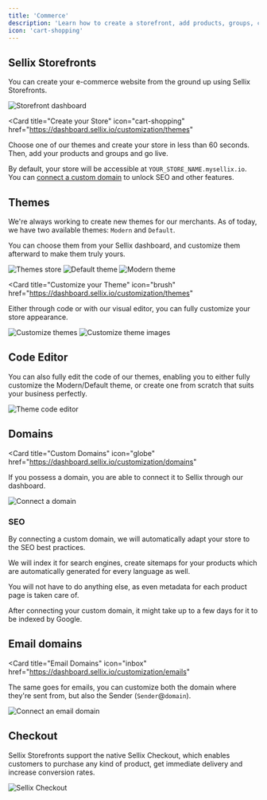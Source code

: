 ```yaml
---
title: 'Commerce'
description: 'Learn how to create a storefront, add products, groups, categories and go live'
icon: 'cart-shopping'
---
```


## Sellix Storefronts

You can create your e-commerce website from the ground up using Sellix Storefronts.

<Frame>
<img
  className="block"
  src="https://sellix.io/cdn-cgi/image/q=65/https://cdn.sellix.io/static/documentation/images/commerce/dashboard.png"
  alt="Storefront dashboard"
/>
</Frame>

<Card
  title="Create your Store"
  icon="cart-shopping"
  href="https://dashboard.sellix.io/customization/themes"
>
  Choose one of our themes and create your store in less than 60 seconds. Then, add your products and groups and go live.
</Card>

<Info>By default, your store will be accessible at `YOUR_STORE_NAME.mysellix.io`. You can [connect a custom domain](#domains) to unlock SEO and other features.</Info>

## Themes

We're always working to create new themes for our merchants. As of today, we have two available themes: `Modern` and `Default`.

You can choose them from your Sellix dashboard, and customize them afterward to make them truly yours.

<Frame>
<img
  className="block"
  src="https://sellix.io/cdn-cgi/image/q=65/https://cdn.sellix.io/static/documentation/images/commerce/theme-store.png"
  alt="Themes store"
/>
</Frame>

<AccordionGroup>
  <Accordion title="Default Theme">
    <Frame>
      <img
        className="block"
        src="https://sellix.io/cdn-cgi/image/q=65/https://cdn.sellix.io/static/documentation/images/commerce/default.png"
        alt="Default theme"
      />
    </Frame>
  </Accordion>

  <Accordion title="Modern Theme">
    <Frame>
      <img
        className="block"
        src="https://sellix.io/cdn-cgi/image/q=65/https://cdn.sellix.io/static/documentation/images/commerce/modern.png"
        alt="Modern theme"
      />
    </Frame>
  </Accordion>
</AccordionGroup>

<Card
  title="Customize your Theme"
  icon="brush"
  href="https://dashboard.sellix.io/customization/themes"
>
  Either through code or with our visual editor, you can fully customize your store appearance.
</Card>

<Frame>
<img
  className="block"
  src="https://sellix.io/cdn-cgi/image/q=65/https://cdn.sellix.io/static/documentation/images/commerce/customize.png"
  alt="Customize themes"
/>
</Frame>

<Frame>
<img
  className="block"
  src="https://sellix.io/cdn-cgi/image/q=65/https://cdn.sellix.io/static/documentation/images/commerce/customization.png"
  alt="Customize theme images"
/>
</Frame>

## Code Editor

You can also fully edit the code of our themes, enabling you to either fully customize the Modern/Default theme, or create one from scratch that suits your business perfectly.

<Frame>
<img
  className="block"
  src="https://sellix.io/cdn-cgi/image/q=65/https://cdn.sellix.io/static/documentation/images/commerce/code-editor.png"
  alt="Theme code editor"
/>
</Frame>

## Domains

<Card
  title="Custom Domains"
  icon="globe"
  href="https://dashboard.sellix.io/customization/domains"
>
  If you possess a domain, you are able to connect it to Sellix through our dashboard.
</Card>

<Frame>
<img
  className="block"
  src="https://sellix.io/cdn-cgi/image/q=65/https://cdn.sellix.io/static/documentation/images/commerce/domains.png"
  alt="Connect a domain"
/>
</Frame>

### SEO

By connecting a custom domain, we will automatically adapt your store to the SEO best practices.

We will index it for search engines, create sitemaps for your products which are automatically generated for every language as well.

You will not have to do anything else, as even metadata for each product page is taken care of.

<Note>After connecting your custom domain, it might take up to a few days for it to be indexed by Google.</Note>

## Email domains

<Card
  title="Email Domains"
  icon="inbox"
  href="https://dashboard.sellix.io/customization/emails"
>
  The same goes for emails, you can customize both the domain where they're sent from, but also the Sender (`Sender`@`domain`).
</Card>

<Frame>
<img
  className="block"
  src="https://sellix.io/cdn-cgi/image/q=65/https://cdn.sellix.io/static/documentation/images/commerce/domain-emails.png"
  alt="Connect an email domain"
/>
</Frame>

## Checkout

Sellix Storefronts support the native Sellix Checkout, which enables customers to purchase any kind of product, get immediate delivery and increase conversion rates.

<Frame>
<img
  className="block"
  src="https://sellix.io/cdn-cgi/image/q=65/https://cdn.sellix.io/static/documentation/images/links/checkout.png"
  alt="Sellix Checkout"
/>
</Frame>

